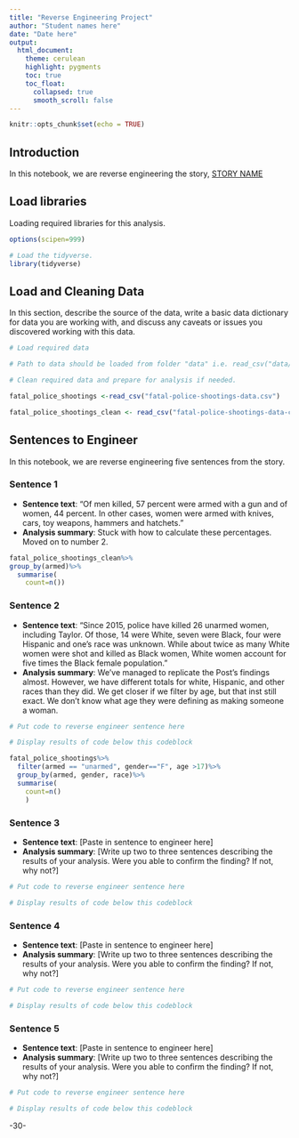 ```yaml
---
title: "Reverse Engineering Project"
author: "Student names here"
date: "Date here"
output:
  html_document:
    theme: cerulean
    highlight: pygments
    toc: true
    toc_float:
      collapsed: true
      smooth_scroll: false
---
```


```r
knitr::opts_chunk$set(echo = TRUE)
```

## Introduction 

In this notebook, we are reverse engineering the story, [STORY NAME](STORY URL)

## Load libraries

Loading required libraries for this analysis.

```r
options(scipen=999)

# Load the tidyverse.
library(tidyverse)
```

## Load and Cleaning Data

In this section, describe the source of the data, write a basic data dictionary for data you are working with, and discuss any caveats or issues you discovered working with this data. 

```r
# Load required data

# Path to data should be loaded from folder "data" i.e. read_csv("data/name_of_data.csv")

# Clean required data and prepare for analysis if needed. 

fatal_police_shootings <-read_csv("fatal-police-shootings-data.csv")

fatal_police_shootings_clean <- read_csv("fatal-police-shootings-data-clean.csv")

```

## Sentences to Engineer
In this notebook, we are reverse engineering five sentences from the story.

### Sentence 1

* **Sentence text**: "Of men killed, 57 percent were armed with a gun and of women, 44 percent. In other cases, women were armed with knives, cars, toy weapons, hammers and hatchets."
* **Analysis summary**: Stuck with how to calculate these percentages. Moved on to number 2.

```r
fatal_police_shootings_clean%>%
group_by(armed)%>%
  summarise(
    count=n())

```

### Sentence 2

* **Sentence text**: “Since 2015, police have killed 26 unarmed women, including Taylor. Of those, 14 were White, seven were Black, four were Hispanic and one’s race was unknown. While about twice as many White women were shot and killed as Black women, White women account for five times the Black female population.” 
* **Analysis summary**: We've managed to replicate the Post's findings almost. However, we have different totals for white, Hispanic, and other races than they did. We get closer if we filter by age, but that inst still exact. We don't know what age they were defining as making someone a woman.
```r
# Put code to reverse engineer sentence here

# Display results of code below this codeblock

fatal_police_shootings%>%
  filter(armed == "unarmed", gender=="F", age >17)%>%
  group_by(armed, gender, race)%>%
  summarise(
    count=n()
    )

```

### Sentence 3

* **Sentence text**: [Paste in sentence to engineer here]
* **Analysis summary**: [Write up two to three sentences describing the results of your analysis.  Were you able to confirm the finding? If not, why not?]

```r
# Put code to reverse engineer sentence here

# Display results of code below this codeblock

```

### Sentence 4

* **Sentence text**: [Paste in sentence to engineer here]
* **Analysis summary**: [Write up two to three sentences describing the results of your analysis.  Were you able to confirm the finding? If not, why not?]

```r
# Put code to reverse engineer sentence here

# Display results of code below this codeblock

```

### Sentence 5

* **Sentence text**: [Paste in sentence to engineer here]
* **Analysis summary**: [Write up two to three sentences describing the results of your analysis.  Were you able to confirm the finding? If not, why not?]

```r
# Put code to reverse engineer sentence here

# Display results of code below this codeblock

```

-30-
